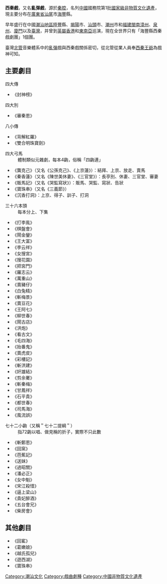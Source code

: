 {{主條目消歧義|關於陝西、甘肅一帶的戲劇，請見[[秦腔|西秦戲（陝西）]]。}}

{{Unreferenced|time=2020-12-28T15:11:53+00:00}}
'''西秦戲'''，又名'''亂彈戲'''，源於[[秦腔|秦腔]]，名列[[中國|中國]]國務院第1批[[國家級非物質文化遺產|國家級非物質文化遺產]]，現主要分布在[[廣東省|廣東省]][[汕尾|汕尾]]市[[海豐|海豐]]縣。

早年盛行在中國[[潮汕地區|潮汕地區]][[陸豐|陸豐]]縣、[[揭陽|揭陽]]市、[[汕頭|汕頭]]市、[[潮州|潮州]]市和[[福建|福建]][[閩南|閩南]][[漳州|漳州]]、[[泉州|泉州]]、[[廈門|廈門]]以及[[臺灣|臺灣]]，并曾到[[英屬香港|英屬香港]]和[[東南亞|東南亞]]巡演，現在全世界只有「海豐縣西秦戲劇團」1個團。

臺灣[[北管|北管]]音樂體系中的[[亂彈|亂彈]]戲與西秦戲關係密切，從北管從業人員奉[[西秦王爺|西秦王爺]]為戲神可知。

== 主要劇目 ==
;四大傳
*《封神榜》
;四大別
*《審秦恩》
;八小傳
* 《背解紅羅》
* 《雙合明珠寶劍》
;四大弓馬
:體制類似元雜劇，每本4齣，俗稱「四齣連」
* 《龔克己》（又名《公孫克己》、《上京蓮》）：結拜、上京、放走、賣馬
* 《秦香蓮》（又名《陳世美休妻》、《三官堂》）：長亭別、休妻、三官堂、審妻
* 《販馬記》（又名《哭監寫狀》）：販馬、哭監、寫狀、告狀
* 《寶珠串》（又名《三義節》）
* 《沉香打洞》：上京、得子、訓子、打洞
;三十六本頭
:每本分上、下集
* 《打李鳯》
* 《棋盤會》
* 《鬧金鑾》
* 《王大富》
* 《李云祥》
* 《女搜宮》
* 《搜花園》
* 《把宮門》
* 《羅志云》
* 《萬重山》
* 《賣豬仔》
* 《白兔精》
* 《斬梅景》
* 《賣豆花》
* 《王阿七》
* 《柳世春》
* 《鬧古店》
* 《洪炮》
* 《看古文》
* 《毛四海》
* 《抬番鬼》
* 《賣虎皮》
* 《彩樓記》
* 《斬洪建》
* 《奸雄結》
* 《剪余騫》
* 《斬秦梅》
* 《甘鳳祥》
* 《石平貴》
* 《都世春》
* 《司馬海》
* 《風流誤》 
;七十二小齣（又稱＂七十二提綱＂）
:指72齣以唱、做見稱的折子，實際不只此數
* 《斬鄭恩》
* 《回窯》
* 《芭蕉記》
* 《送妹》
* 《過昭關》
* 《潘必正》
* 《女中魁》
* 《宋江殺惜》
* 《逼上梁山》
* 《貴妃醉酒》
* 《五台會兄》
* 《柴房會》

== 其他劇目 ==
* 《回窰》
* 《葛嫩娘》
* 《越氏孤兒》
* 《遊西湖》
* 《寶珠串》

{{中国各地戏剧}}
[[Category:潮汕文化|Category:潮汕文化]]
[[Category:戲曲劇種|Category:戲曲劇種]]
[[Category:中國非物質文化遺產|Category:中國非物質文化遺產]]